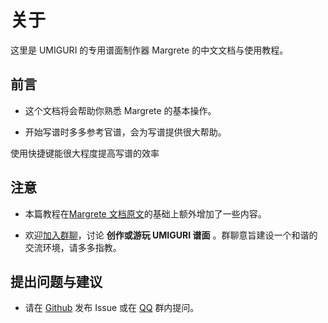 
# 关于

这里是 UMIGURI 的专用谱面制作器 Margrete 的中文文档与使用教程。

## 前言

- 这个文档将会帮助你熟悉 Margrete 的基本操作。

- 开始写谱时多多参考官谱，会为写谱提供很大帮助。

<Admonition type="tip">
    <p>使用快捷键能很大程度提高写谱的效率</p>
</Admonition>

## 注意

- 本篇教程在[Margrete 文档原文](https://margrete.inonote.jp/#/)的基础上额外增加了一些内容。

- 欢迎[加入群聊](http://qm.qq.com/cgi-bin/qm/qr?_wv=1027&k=vsMprVebJ4PS-PDhHOyga7c0TDdLKqDc&authKey=eCMiKDj2bPf446M2TsTz3X9ffjcJudpSsa%2B1oqnL%2BynjH3I1Zj3j54rLV%2B40dv%2B1&noverify=0&group_code=863841531")，讨论 **创作或游玩 UMIGURI 谱面** 。群聊意旨建设一个和谐的交流环境，请多多指教。

## 提出问题与建议

- 请在 [Github](https://github.com/Foahh/margrete-zh) 发布 Issue 或在 [QQ](http://qm.qq.com/cgi-bin/qm/qr?_wv=1027&k=vsMprVebJ4PS-PDhHOyga7c0TDdLKqDc&authKey=eCMiKDj2bPf446M2TsTz3X9ffjcJudpSsa%2B1oqnL%2BynjH3I1Zj3j54rLV%2B40dv%2B1&noverify=0&group_code=863841531") 群内提问。
